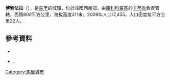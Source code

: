 '''博索法拉'''（{{lang-fr|Bossofala}}），是[[馬里|馬里]]的城鎮，位於該國西南部，由[[庫利科羅區|庫利科羅區]]的[[卡蒂省|卡蒂省]]負責管轄，面積800平方公里，海拔高度311米，2009年人口17,455，人口密度每平方公里22人。

{{Coord|12|51|51|N|8|27|6|W|display=title}}

==參考資料==
*{{citation | url=http://instat.gov.ml/documentation/koulikoro.pdf | publisher=République de Mali: Institut National de la Statistique | title=Resultats Provisoires RGPH 2009 (Région de Koulikoro) | language=fr | accessdate=2015-07-17 | archive-date=2011-07-22 | archive-url=https://web.archive.org/web/20110722215741/http://instat.gov.ml/documentation/koulikoro.pdf | dead-url=no }}
*{{citation | title=Plan de Sécurité Alimentaire Commune Rurale de Bossofala 2008-2012 | publisher=Commissariat à la Sécurité Alimentaire, République du Mali, USAID-Mali | year=2008 | url=http://www.aec.msu.edu/fs2/mali_fd_strtgy/plans/koulikoro/kati/P_S_A_Bossofala.pdf | language=fr | deadurl=yes | archiveurl=https://web.archive.org/web/20120918145758/http://www.aec.msu.edu/fs2/mali_fd_strtgy/plans/koulikoro/kati/P_S_A_Bossofala.pdf | archivedate=2012年9月18日 | df= | accessdate=2015年7月17日 }}.

{{庫利科羅區}}

[[Category:馬里城市|Category:馬里城市]]


{{Mali-geo-stub}}